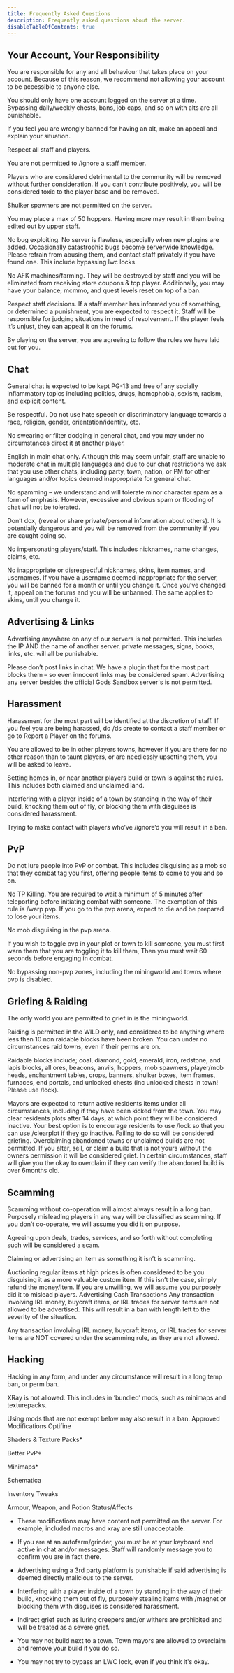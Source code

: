 ```yaml
---
title: Frequently Asked Questions
description: Frequently asked questions about the server.
disableTableOfContents: true
---
```


## Your Account, Your Responsibility
You are responsible for any and all behaviour that takes place on your account. Because of this reason, we recommend not allowing your account to be accessible to anyone else.

You should only have one account logged on the server at a time. Bypassing daily/weekly chests, bans, job caps, and so on with alts are all punishable.

If you feel you are wrongly banned for having an alt, make an appeal and explain your situation.

Respect all staff and players.

You are not permitted to /ignore a staff member.

Players who are considered detrimental to the community will be removed without further consideration. If you can’t contribute positively, you will be considered toxic to the player base and be removed.

Shulker spawners are not permitted on the server.

You may place a max of 50 hoppers. Having more may result in them being edited out by upper staff.

No bug exploiting. No server is flawless, especially when new plugins are added. Occasionally catastrophic bugs become serverwide knowledge. Please refrain from abusing them, and contact staff privately if you have found one. This include bypassing lwc locks.

No AFK machines/farming. They will be destroyed by staff and you will be eliminated from receiving store coupons & top player. Additionally, you may have your balance, mcmmo, and quest levels reset on top of a ban.

Respect staff decisions. If a staff member has informed you of something, or determined a punishment, you are expected to respect it. Staff will be responsible for judging situations in need of resolvement. If the player feels it’s unjust, they can appeal it on the forums.

By playing on the server, you are agreeing to follow the rules we have laid out for you.

## Chat
General chat is expected to be kept PG-13 and free of any socially inflammatory topics including politics, drugs, homophobia, sexism, racism, and explicit content.

Be respectful. Do not use hate speech or discriminatory language towards a race, religion, gender, orientation/identity, etc.

No swearing or filter dodging in general chat, and you may under no circumstances direct it at another player.

English in main chat only. Although this may seem unfair, staff are unable to moderate chat in multiple languages and due to our chat restrictions we ask that you use other chats, including party, town, nation, or PM for other languages and/or topics deemed inappropriate for general chat.

No spamming – we understand and will tolerate minor character spam as a form of emphasis. However, excessive and obvious spam or flooding of chat will not be tolerated.

Don’t dox, (reveal or share private/personal information about others). It is potentially dangerous and you will be removed from the community if you are caught doing so.

No impersonating players/staff. This includes nicknames, name changes, claims, etc.

No inappropriate or disrespectful nicknames, skins, item names, and usernames. If you have a username deemed inappropriate for the server, you will be banned for a month or until you change it. Once you’ve changed it, appeal on the forums and you will be unbanned. The same applies to skins, until you change it.

## Advertising & Links
Advertising anywhere on any of our servers is not permitted. This includes the IP AND the name of another server. private messages, signs, books, links, etc. will all be punishable.

Please don’t post links in chat. We have a plugin that for the most part blocks them – so even innocent links may be considered spam.
Advertising any server besides the official Gods Sandbox server's is not permitted.

## Harassment
Harassment for the most part will be identified at the discretion of staff. If you feel you are being harassed, do /ds create to contact a staff member or go to Report a Player on the forums.

You are allowed to be in other players towns, however if you are there for no other reason than to taunt players, or are needlessly upsetting them, you will be asked to leave.

Setting homes in, or near another players build or town is against the rules. This includes both claimed and unclaimed land.

Interfering with a player inside of a town by standing in the way of their build, knocking them out of fly, or blocking them with disguises is considered harassment.

Trying to make contact with players who’ve /ignore’d you will result in a ban.

## PvP
Do not lure people into PvP or combat. This includes disguising as a mob so that they combat tag you first, offering people items to come to you and so on.

No TP Killing. You are required to wait a minimum of 5 minutes after teleporting before initiating combat with someone. The exemption of this rule is /warp pvp. If you go to the pvp arena, expect to die and be prepared to lose your items.

No mob disguising in the pvp arena.

If you wish to toggle pvp in your plot or town to kill someone, you must first warn them that you are toggling it to kill them, Then you must wait 60 seconds before engaging in combat.

No bypassing non-pvp zones, including the miningworld and towns where pvp is disabled.

## Griefing & Raiding
The only world you are permitted to grief in is the miningworld.

Raiding is permitted in the WILD only, and considered to be anything where less then 10 non raidable blocks have been broken. You can under no circumstances raid towns, even if their perms are on.

Raidable blocks include; coal, diamond, gold, emerald, iron, redstone, and lapis blocks, all ores, beacons, anvils, hoppers, mob spawners, player/mob heads, enchantment tables, crops, banners, shulker boxes, item frames, furnaces, end portals, and unlocked chests (inc unlocked chests in town! Please use /lock).

Mayors are expected to return active residents items under all circumstances, including if they have been kicked from the town. You may clear residents plots after 14 days, at which point they will be considered inactive. Your best option is to encourage residents to use /lock so that you can use /clearplot if they go inactive. Failing to do so will be considered griefing.
Overclaiming abandoned towns or unclaimed builds are not permitted. If you alter, sell, or claim a build that is not yours without the owners permission it will be considered grief. In certain circumstances, staff will give you the okay to overclaim if they can verify the abandoned build is over 6months old.
​

## Scamming
Scamming without co-operation will almost always result in a long ban. Purposely misleading players in any way will be classified as scamming. If you don’t co-operate, we will assume you did it on purpose.

Agreeing upon deals, trades, services, and so forth without completing such will be considered a scam.

Claiming or advertising an item as something it isn’t is scamming.

Auctioning regular items at high prices is often considered to be you disguising it as a more valuable custom item. If this isn’t the case, simply refund the money/item. If you are unwilling, we will assume you purposely did it to mislead players.
Advertising Cash Transactions
Any transaction involving IRL money, buycraft items, or IRL trades for server items are not allowed to be advertised. This will result in a ban with length left to the severity of the situation.

Any transaction involving IRL money, buycraft items, or IRL trades for server items are NOT covered under the scamming rule, as they are not allowed.

## Hacking
Hacking in any form, and under any circumstance will result in a long temp ban, or perm ban.

XRay is not allowed. This includes in ‘bundled’ mods, such as minimaps and texturepacks.

Using mods that are not exempt below may also result in a ban.
Approved Modifications
Optifine

Shaders & Texture Packs*

Better PvP*

Minimaps*

Schematica

Inventory Tweaks

Armour, Weapon, and Potion Status/Affects
* These modifications may have content not permitted on the server. For example, included macros and xray are still unacceptable.

- If you are at an autofarm/grinder, you must be at your keyboard and active in chat
and/or messages. Staff will randomly message you to confirm you are in fact there.

- Advertising using a 3rd party platform is punishable if said
advertising is deemed directly malicious to the server.

- Interfering with a player inside of a town by standing in the way of their build,
knocking them out of fly, purposely stealing items with /magnet or blocking
them with disguises is considered harassment.

- Indirect grief such as luring creepers and/or withers are
prohibited and will be treated as a severe grief.

- You may not build next to a town. Town mayors are allowed to
overclaim and remove your build if you do so.

- You may not try to bypass an LWC lock, even if you think it's okay.
